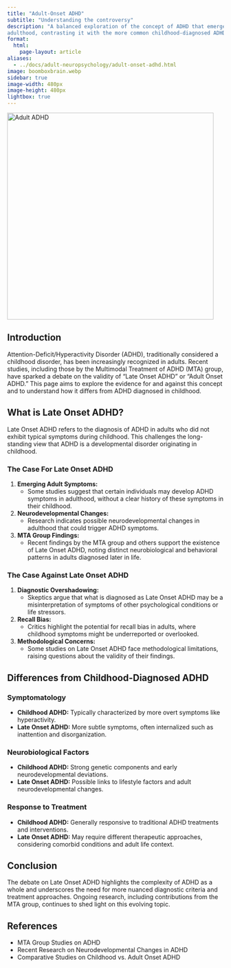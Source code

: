 ```yaml
---
title: "Adult-Onset ADHD"
subtitle: "Understanding the controversy"
description: "A balanced exploration of the concept of ADHD that emerges in
adulthood, contrasting it with the more common childhood-diagnosed ADHD."
format:
  html:
    page-layout: article
aliases:
  - ../docs/adult-neuropsychology/adult-onset-adhd.html
image: boomboxbrain.webp
sidebar: true
image-width: 480px
image-height: 480px
lightbox: true
---
```


![](boomboxbrain.webp "Adult ADHD"){width=480px height=480px
fig-align="left" fig-alt="A brainworkup logo for adult ADHD."}

## Introduction

Attention-Deficit/Hyperactivity Disorder (ADHD), traditionally considered a childhood disorder, has been increasingly recognized in adults. Recent studies, including those by the Multimodal Treatment of ADHD (MTA) group, have sparked a debate on the validity of "Late Onset ADHD" or "Adult Onset ADHD." This page aims to explore the evidence for and against this concept and to understand how it differs from ADHD diagnosed in childhood.

## What is Late Onset ADHD?

Late Onset ADHD refers to the diagnosis of ADHD in adults who did not exhibit typical symptoms during childhood. This challenges the long-standing view that ADHD is a developmental disorder originating in childhood.

### The Case For Late Onset ADHD

1. **Emerging Adult Symptoms:**
   - Some studies suggest that certain individuals may develop ADHD symptoms in adulthood, without a clear history of these symptoms in their childhood.
2. **Neurodevelopmental Changes:**
   - Research indicates possible neurodevelopmental changes in adulthood that could trigger ADHD symptoms.
3. **MTA Group Findings:**
   - Recent findings by the MTA group and others support the existence of Late Onset ADHD, noting distinct neurobiological and behavioral patterns in adults diagnosed later in life.

### The Case Against Late Onset ADHD

1. **Diagnostic Overshadowing:**
   - Skeptics argue that what is diagnosed as Late Onset ADHD may be a misinterpretation of symptoms of other psychological conditions or life stressors.
2. **Recall Bias:**
   - Critics highlight the potential for recall bias in adults, where childhood symptoms might be underreported or overlooked.
3. **Methodological Concerns:**
   - Some studies on Late Onset ADHD face methodological limitations, raising questions about the validity of their findings.

## Differences from Childhood-Diagnosed ADHD

### Symptomatology

- **Childhood ADHD:** Typically characterized by more overt symptoms like hyperactivity.
- **Late Onset ADHD:** More subtle symptoms, often internalized such as inattention and disorganization.

### Neurobiological Factors

- **Childhood ADHD:** Strong genetic components and early neurodevelopmental deviations.
- **Late Onset ADHD:** Possible links to lifestyle factors and adult neurodevelopmental changes.

### Response to Treatment

- **Childhood ADHD:** Generally responsive to traditional ADHD treatments and interventions.
- **Late Onset ADHD:** May require different therapeutic approaches, considering comorbid conditions and adult life context.

## Conclusion

The debate on Late Onset ADHD highlights the complexity of ADHD as a whole and underscores the need for more nuanced diagnostic criteria and treatment approaches. Ongoing research, including contributions from the MTA group, continues to shed light on this evolving topic.

## References

- MTA Group Studies on ADHD
- Recent Research on Neurodevelopmental Changes in ADHD
- Comparative Studies on Childhood vs. Adult Onset ADHD




